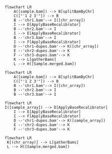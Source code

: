 ```mermaid
flowchart LR
    A([sample.bam]) --> B[splitBamByChr]
    C(["'1 2 3'"]) --> B
    B --'chr1.bam'--> I([chr_array])
    I --> D[ApplyBaseRecalibrator]
    B --'chr2.bam'--> I
    I --> E[ApplyBaseRecalibrator]
    B --'chr3.bam'--> I
    I --> F[ApplyBaseRecalibrator]
    D --'chr1-dupes.bam'--> K([chr_array])
    E --'chr2-dupes.bam'--> K
    F --'chr3-dupes.bam'--> K
    K --> L[gatherBams]
    L --> H([Sample.merged.bam]) 
```
```mermaid
flowchart LR
    A([sample.bam]) --> B[splitBamByChr]
    C(["'1 2 3'"]) --> B
    B --'chr1.bam'--> I([chr_array])
    B --'chr2.bam'--> I
    B --'chr3.bam'--> I
```

```mermaid
flowchart LR
I([sample_array]) --> D[ApplyBaseRecalibrator]
    I --> E[ApplyBaseRecalibrator]
    I --> F[ApplyBaseRecalibrator]
    D --'chr1-dupes.bam'--> K([sample_array])
    E --'chr2-dupes.bam'--> K
    F --'chr3-dupes.bam'--> K
```

```mermaid
flowchart LR
 K[(chr_array)] --> L[gatherBams]
 L --> H([Sample.merged.bam]) 
```
